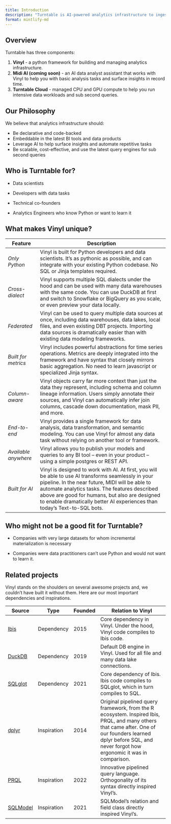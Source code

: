```yaml
---
title: Introduction
description: "Turntable is AI-powered analytics infrastructure to ingest, model and manage your metrics and insights."
format: mintlify-md
---
```


## Overview

Turntable has three components:

1.  **Vinyl** - a python framework for building and managing analytics
    infrastructure.
2.  **Midi AI (coming soon)** - an AI data analyst assistant that works
    with Vinyl to help you with basic analysis tasks and surface
    insights in record time.
3.  **Turntable Cloud** - managed CPU and GPU compute to help you run
    intensive data workloads and sub second queries.

## Our Philosophy

We believe that analytics infrastructure should:

-   Be declarative and code-backed
-   Embeddable in the latest BI tools and data products
-   Leverage AI to help surface insights and automate repetitive tasks
-   Be scalable, cost-effective, and use the latest query engines for
    sub second queries

## Who is Turntable for?

-   Data scientists

-   Developers with data tasks

-   Technical co-founders

-   Analytics Engineers who know Python or want to learn it

## What makes Vinyl unique?

| Feature              | Description                                                                                                                                                                                                                                                                                                                            |
|-----------------|-------------------------------------------------------|
| *Only Python*        | Vinyl is built for Python developers and data scientists. It’s as pythonic as possible, and can integrate with your existing Python codebase. No SQL or Jinja templates required.                                                                                                                                                      |
| *Cross-dialect*      | Vinyl supports multiple SQL dialects under the hood and can be used with many data warehouses with the same code. You can use DuckDB at first and switch to Snowflake or BigQuery as you scale, or even preview your data locally.                                                                                                     |
| *Federated*          | Vinyl can be used to query multiple data sources at once, including data warehouses, data lakes, local files, and even existing DBT projects. Importing data sources is dramatically easier than with existing data modeling frameworks.                                                                                               |
| *Built for metrics*  | Vinyl includes powerful abstractions for time series operations. Metrics are deeply integrated into the framework and have syntax that closely mirrors basic aggregation. No need to learn javascript or specialized Jinja syntax.                                                                                                     |
| *Column-aware*       | Vinyl objects carry far more context than just the data they represent, including schema and column lineage information. Users simply annotate their sources, and Vinyl can automatically infer join columns, cascade down documentation, mask PII, and more.                                                                          |
| *End-to-end*         | Vinyl provides a single framework for data analysis, data transformation, and semantic modeling. You can use Vinyl for almost any data task without relying on another tool or framework.                                                                                                                                              |
| *Available anywhere* | Vinyl allows you to publish your models and queries to any BI tool – even in your product – using a simple postgres or REST API.                                                                                                                                                                                                       |
| *Built for AI*       | Vinyl is designed to work with AI. At first, you will be able to use AI transforms seamlessly in your pipeline. In the near future, MIDI will be able to automate analytics tasks. The features described above are good for humans, but also are designed to enable dramatically better AI experiences than today’s Text-to-SQL bots. |

## Who might not be a good fit for Turntable?

-   Companies with very large datasets for whom incremental
    materialization is necessary

-   Companies were data practitioners can’t use Python and would not
    want to learn it.

## Related projects

Vinyl stands on the shoulders on several awesome projects and, we
couldn’t have built it without them. Here are our most important
dependencies and inspirations.

| Source                                      | Type        | Founded | Relation to Vinyl                                                                                                                                                                                                  |
|--------|--------------|--------|-------------------------------------------|
| [Ibis](https://ibis-project.org/)           | Dependency  | 2015    | Core dependency in Vinyl. Under the hood, Vinyl code compiles to Ibis code.                                                                                                                                        |
| [DuckDB](https://duckdb.org/)               | Dependency  | 2019    | Default DB engine in Vinyl. Used for all file and many data lake connections.                                                                                                                                      |
| [SQLglot](https://sqlglot.com/sqlglot.html) | Dependency  | 2021    | Core dependency of Ibis. Ibis code compiles to SQLglot, which in turn compiles to SQL.                                                                                                                             |
| [dplyr](https://dplyr.tidyverse.org/)       | Inspiration | 2014    | Original pipelined query framework, from the R ecosystem. Inspired Ibis, PRQL, and many others that came after. One of our founders learned dplyr before SQL, and never forgot how ergonomic it was in comparison. |
| [PRQL](https://prql-lang.org/)              | Inspiration | 2022    | Innovative pipelined query language. Orthogonality of its syntax directly inspired Vinyl’s.                                                                                                                        |
| [SQLModel](https://sqlmodel.tiangolo.com/)  | Inspiration | 2021    | SQLModel’s relation and field class directly inspired Vinyl’s.                                                                                                                                                     |

